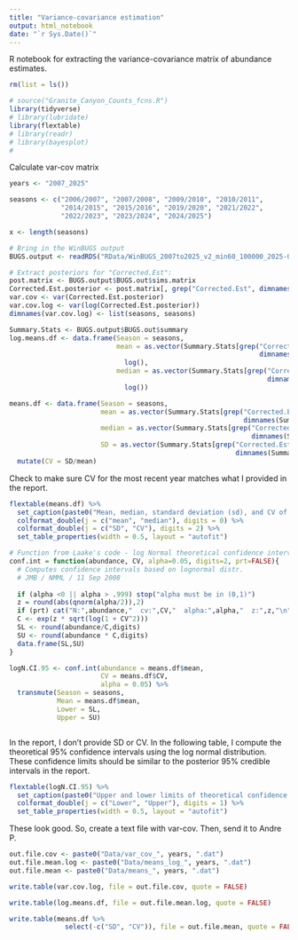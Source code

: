 ```yaml
---
title: "Variance-covariance estimation"
output: html_notebook
date: "`r Sys.Date()`"
---
```


R notebook for extracting the variance-covariance matrix of abundance estimates.


```r
rm(list = ls())

# source("Granite_Canyon_Counts_fcns.R")
library(tidyverse)
# library(lubridate)
library(flextable)
# library(readr)
# library(bayesplot)
# 

```


Calculate var-cov matrix

```r
years <- "2007_2025"

seasons <- c("2006/2007", "2007/2008", "2009/2010", "2010/2011",
             "2014/2015", "2015/2016", "2019/2020", "2021/2022",
             "2022/2023", "2023/2024", "2024/2025")

x <- length(seasons)

# Bring in the WinBUGS output 
BUGS.output <- readRDS("RData/WinBUGS_2007to2025_v2_min60_100000_2025-04-11.rds")

# Extract posteriors for "Corrected.Est":
post.matrix <- BUGS.output$BUGS.out$sims.matrix
Corrected.Est.posterior <- post.matrix[, grep("Corrected.Est", dimnames(post.matrix)[[2]])]
var.cov <- var(Corrected.Est.posterior)
var.cov.log <- var(log(Corrected.Est.posterior))
dimnames(var.cov.log) <- list(seasons, seasons)

Summary.Stats <- BUGS.output$BUGS.out$summary
log.means.df <- data.frame(Season = seasons,
                           mean = as.vector(Summary.Stats[grep("Corrected.Est",
                                                               dimnames(Summary.Stats)[[1]]), "mean"]) %>%
                             log(),
                           median = as.vector(Summary.Stats[grep("Corrected.Est",
                                                                 dimnames(Summary.Stats)[[1]]), "50%"]) %>%
                             log())

means.df <- data.frame(Season = seasons,
                       mean = as.vector(Summary.Stats[grep("Corrected.Est",
                                                           dimnames(Summary.Stats)[[1]]), "mean"]),
                       median = as.vector(Summary.Stats[grep("Corrected.Est",
                                                             dimnames(Summary.Stats)[[1]]), "50%"]),
                       SD = as.vector(Summary.Stats[grep("Corrected.Est", 
                                                         dimnames(Summary.Stats)[[1]]), "sd"])) %>%
  mutate(CV = SD/mean)

```


Check to make sure CV for the most recent year matches what I provided in the report. 


```r
flextable(means.df) %>% 
  set_caption(paste0("Mean, median, standard deviation (sd), and CV of marginal posterior distribution of corrected abundance of gray whales from the visual surveys off Granite Canyon, CA."))  %>%
  colformat_double(j = c("mean", "median"), digits = 0) %>%
  colformat_double(j = c("SD", "CV"), digits = 2) %>%
  set_table_properties(width = 0.5, layout = "autofit")
```


```r
# Function from Laake's code - log Normal theoretical confidence interval
conf.int = function(abundance, CV, alpha=0.05, digits=2, prt=FALSE){
  # Computes confidence intervals based on lognormal distr.
  # JMB / NMML / 11 Sep 2008
  
  if (alpha <0 || alpha > .999) stop("alpha must be in (0,1)")
  z = round(abs(qnorm(alpha/2)),2)
  if (prt) cat("N:",abundance,"  cv:",CV,"  alpha:",alpha,"  z:",z,"\n")
  C <- exp(z * sqrt(log(1 + CV^2)))
  SL <- round(abundance/C,digits)
  SU <- round(abundance * C,digits)
  data.frame(SL,SU)
}

logN.CI.95 <- conf.int(abundance = means.df$mean,
                       CV = means.df$CV,
                       alpha = 0.05) %>%
  transmute(Season = seasons,
            Mean = means.df$mean,
            Lower = SL,
            Upper = SU)



```

In the report, I don't provide SD or CV. In the following table, I compute the theoretical 95% confidence intervals using the log normal distribution. These confidence limits should be similar to the posterior 95% credible intervals in the report. 


```r
flextable(logN.CI.95) %>% 
  set_caption(paste0("Upper and lower limits of theoretical confidence limits using the log-normal distribution."))  %>%
  colformat_double(j = c("Lower", "Upper"), digits = 1) %>%
  set_table_properties(width = 0.5, layout = "autofit")
```


These look good. So, create a text file with var-cov. Then, send it to Andre P.

```r

out.file.cov <- paste0("Data/var_cov_", years, ".dat")
out.file.mean.log <- paste0("Data/means_log_", years, ".dat")
out.file.mean <- paste0("Data/means_", years, ".dat")

write.table(var.cov.log, file = out.file.cov, quote = FALSE)

write.table(log.means.df, file = out.file.mean.log, quote = FALSE)

write.table(means.df %>%
              select(-c("SD", "CV")), file = out.file.mean, quote = FALSE)

```


